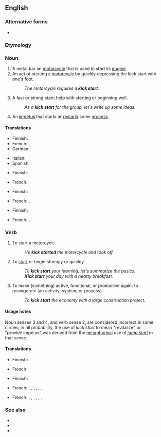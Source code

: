 {{also|kickstart|kick-start}}
==English==
{{wikipedia}}

===Alternative forms===
* {{l|en|kick-start}}

===Etymology===
{{compound|en|kick|start}}

===Noun===
{{en-noun|kick starts}}

# A metal bar on [[motorcycle]] that is used to start its [[engine]].
# An act of starting a [[motorcycle]] by quickly depressing the kick start with one's foot.
#: ''The motorcycle requires a '''kick start'''.''
# A fast or strong start; help with starting or beginning well.
#: ''As a '''kick start''' for the group, let's write up some ideas.''
# An [[impetus]] that starts or [[restart]]s some [[process]].

====Translations====
{{trans-top|metal bar on motorcycle|1}}
* Finnish: {{t|fi|käynnistyspoljin}}
* French: {{t|fr|démarreur au pied|m}}, {{t|fr|pédale de mise en marche|m}}
* German: {{t|de|Kickstarter|m}}
{{trans-mid}}
* Italian: {{t|it|impianto di avviamento|m}}
* Spanish: {{t|es|pedal de arranque|m}}
{{trans-bottom}}

{{trans-top|act of starting a motorcycle|2}}
* Finnish: {{t|fi|käynnistyspotku}}
{{trans-mid}}
* French: {{t|fr|démarrage au kick|m}}
{{trans-bottom}}

{{trans-top|fast or strong start|3}}
* Finnish: {{t|fi|käynnistyspotku}}
{{trans-mid}}
* French: {{t|fr|début en beauté|m}}, {{t|fr|démarrage du bon pied|m}}
{{trans-bottom}}

{{trans-top|impetus that starts a process|4}}
* Finnish: {{t+|fi|käynnistys}}
{{trans-mid}}
* French: {{t+|fr|coup de fouet}}, {{t+|fr|relance}}
{{trans-bottom}}

===Verb===
{{en-verb}}

# {{lb|en|transitive}} To start a motorcycle.
#: ''He '''kick started''' the motorcycle and took off.''
# {{lb|en|transitive}} To [[start]] or begin strongly or quickly.
#: ''To '''kick start''' your learning, let's summarize the basics.''
#: '''''Kick start''' your day with a hearty breakfast.''
# {{lb|en|transitive}} To make (something) active, functional, or productive again; to reinvigorate (an activity, system, or process).
#: ''To '''kick start''' the economy with a large construction project.''

====Usage notes====
Noun senses 3 and 4, and verb sense 2, are considered incorrect in some circles; in all probability, the use of ''kick start'' to mean "revitalize" or "provide impetus" was derived from the [[metaphor]]ical use of ''[[jump start]]'' in that sense.

====Translations====
{{trans-top|to start a motorcycle}}
* Finnish: {{t|fi|[[polkaista]] [[käyntiin]]}}
{{trans-mid}}
* French: {{t|fr|démarrer au kick}}
{{trans-bottom}}

{{trans-top|to start or begin strongly}}
* Finnish: {{t|fi|[[polkaista]] [[käyntiin]]}}
{{trans-mid}}
* French: {{t|fr|démarrer (la journée) en beauté}}, {{t|fr|démarrer (la journée) du bon pied}}, {{t|fr|bien commencer}}, {{t|fr|commencer en beauté}}, {{t+|fr|lancer}}, {{t|fr|stimuler la conduite de (études)}}, {{t+|fr|déclencher}}
{{trans-bottom}}

{{trans-top|to make (something) active, functional, or productive again; to reinvigorate (an activity, system, or process).}}
* French: {{t+|fr|relancer (l'économie, sa carrière)}}, {{t|fr|donner un coup de fouet à (l'économie, sa carrière)}}, {{t|fr|faire redémarrer (l'économie)}}, {{t|fr|donner un coup de pouce à (la relance)}}, {{t|fr|donner un coup d'accélérateur à}}, {{t+|fr|stimuler}}, {{t|fr|insuffler un dynamisme nouveau à}}
{{trans-bottom}}

===See also===
* {{l|en|head start}}
* {{l|en|jump start}}
* {{l|en|kick off}}